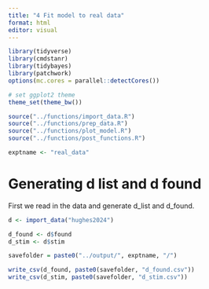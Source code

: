 ```yaml
---
title: "4 Fit model to real data"
format: html
editor: visual
---
```


```r

library(tidyverse)
library(cmdstanr)
library(tidybayes)
library(patchwork)
options(mc.cores = parallel::detectCores())

# set ggplot2 theme
theme_set(theme_bw())

source("../functions/import_data.R")
source("../functions/prep_data.R")
source("../functions/plot_model.R")
source("../functions/post_functions.R")

exptname <- "real_data"
```

# Generating d list and d found

First we read in the data and generate d_list and d_found.

```r

d <- import_data("hughes2024")

d_found <- d$found
d_stim <- d$stim

savefolder = paste0("../output/", exptname, "/")

write_csv(d_found, paste0(savefolder, "d_found.csv"))
write_csv(d_stim, paste0(savefolder, "d_stim.csv"))

```